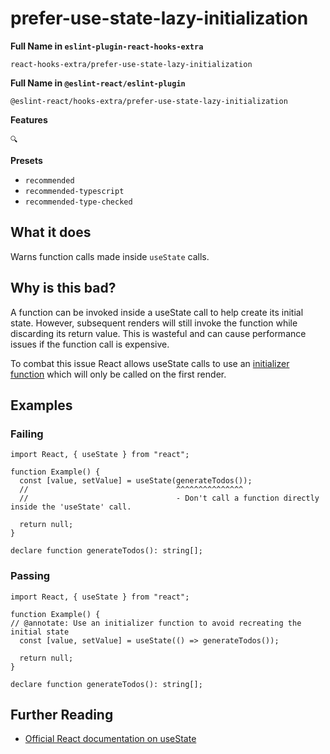 # prefer-use-state-lazy-initialization

**Full Name in `eslint-plugin-react-hooks-extra`**

```plain copy
react-hooks-extra/prefer-use-state-lazy-initialization
```

**Full Name in `@eslint-react/eslint-plugin`**

```plain copy
@eslint-react/hooks-extra/prefer-use-state-lazy-initialization
```

**Features**

`🔍`

**Presets**

- `recommended`
- `recommended-typescript`
- `recommended-type-checked`

## What it does

Warns function calls made inside `useState` calls.

## Why is this bad?

A function can be invoked inside a useState call to help create its initial state. However, subsequent renders will still invoke the function while discarding its return value. This is wasteful and can cause performance issues if the function call is expensive.

To combat this issue React allows useState calls to use an [initializer function](https://react.dev/reference/react/useState#avoiding-recreating-the-initial-state) which will only be called on the first render.

## Examples

### Failing

```tsx
import React, { useState } from "react";

function Example() {
  const [value, setValue] = useState(generateTodos());
  //                                 ^^^^^^^^^^^^^^^
  //                                 - Don't call a function directly inside the 'useState' call.

  return null;
}

declare function generateTodos(): string[];
```

### Passing

```tsx
import React, { useState } from "react";

function Example() {
// @annotate: Use an initializer function to avoid recreating the initial state
  const [value, setValue] = useState(() => generateTodos());

  return null;
}

declare function generateTodos(): string[];
```

## Further Reading

- [Official React documentation on useState](https://react.dev/reference/react/useState)
